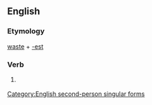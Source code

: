 ==English==

===Etymology===
[[waste]] + [[-est]]

===Verb===
{{infl|en|verb form}}

# {{archaic}} {{form of|Second-person singular simple present form of|waste}}

[[Category:English second-person singular forms]]